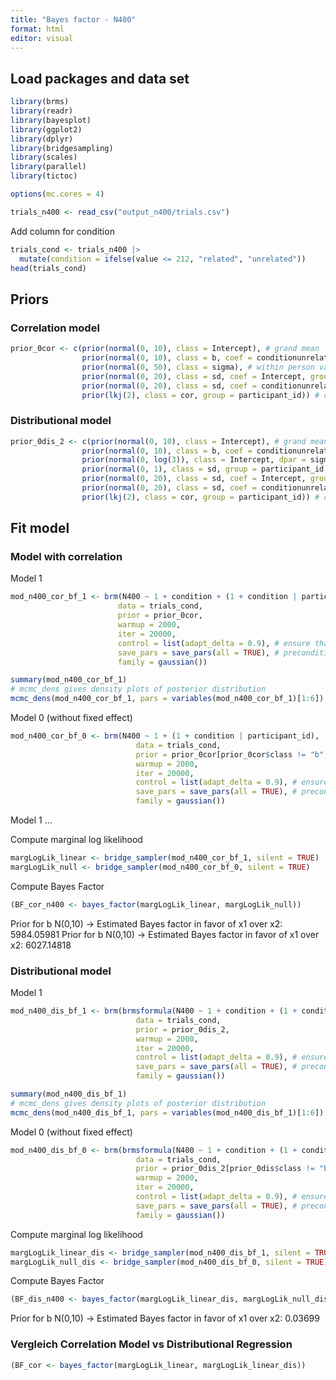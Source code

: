 ```yaml
---
title: "Bayes factor - N400"
format: html
editor: visual
---
```


## Load packages and data set

```r
library(brms)
library(readr)
library(bayesplot)
library(ggplot2)
library(dplyr)
library(bridgesampling)
library(scales)
library(parallel)
library(tictoc)

options(mc.cores = 4)
```

```r
trials_n400 <- read_csv("output_n400/trials.csv")
```

Add column for condition

```r
trials_cond <- trials_n400 |>
  mutate(condition = ifelse(value <= 212, "related", "unrelated"))
head(trials_cond)
```

## Priors

### Correlation model

```r
prior_0cor <- c(prior(normal(0, 10), class = Intercept), # grand mean
                prior(normal(0, 10), class = b, coef = conditionunrelated), # grand beta
                prior(normal(0, 50), class = sigma), # within person variation
                prior(normal(0, 20), class = sd, coef = Intercept, group = participant_id), # between person variation in mean 
                prior(normal(0, 20), class = sd, coef = conditionunrelated, group = participant_id), # between person variation in slope
                prior(lkj(2), class = cor, group = participant_id)) # correlation between random intercept and random slope
```

### Distributional model

```r
prior_0dis_2 <- c(prior(normal(0, 10), class = Intercept), # grand mean
                prior(normal(0, 10), class = b, coef = conditionunrelated), # grand beta
                prior(normal(0, log(3)), class = Intercept, dpar = sigma),
                prior(normal(0, 1), class = sd, group = participant_id, dpar = sigma), 
                prior(normal(0, 20), class = sd, coef = Intercept, group = participant_id), # between person variation in mean 
                prior(normal(0, 20), class = sd, coef = conditionunrelated, group = participant_id), # between person variation in slope
                prior(lkj(2), class = cor, group = participant_id)) # correlation between random intercept and random slope
```

## Fit model

### Model with correlation

Model 1

```r
mod_n400_cor_bf_1 <- brm(N400 ~ 1 + condition + (1 + condition | participant_id),
                        data = trials_cond, 
                        prior = prior_0cor,
                        warmup = 2000,
                        iter = 20000,
                        control = list(adapt_delta = 0.9), # ensure that the posterior sampler is working correctly
                        save_pars = save_pars(all = TRUE), # precondition for performing bridge sampling
                        family = gaussian())
```


```r
summary(mod_n400_cor_bf_1)
# mcmc_dens gives density plots of posterior distribution
mcmc_dens(mod_n400_cor_bf_1, pars = variables(mod_n400_cor_bf_1)[1:6])
```

Model 0 (without fixed effect)

```r
mod_n400_cor_bf_0 <- brm(N400 ~ 1 + (1 + condition | participant_id),
                            data = trials_cond, 
                            prior = prior_0cor[prior_0cor$class != "b", ],
                            warmup = 2000,
                            iter = 20000,
                            control = list(adapt_delta = 0.9), # ensure that the posterior sampler is working correctly
                            save_pars = save_pars(all = TRUE), # precondition for performing bridge sampling
                            family = gaussian())
```

Model 1 ...

Compute marginal log likelihood

```r
margLogLik_linear <- bridge_sampler(mod_n400_cor_bf_1, silent = TRUE)
margLogLik_null <- bridge_sampler(mod_n400_cor_bf_0, silent = TRUE)
```

Compute Bayes Factor

```r
(BF_cor_n400 <- bayes_factor(margLogLik_linear, margLogLik_null))
```

Prior for b N(0,10) -\> Estimated Bayes factor in favor of x1 over x2: 5984.05981 Prior for b N(0,10) -\> Estimated Bayes factor in favor of x1 over x2: 6027.14818

### Distributional model

Model 1

```r
mod_n400_dis_bf_1 <- brm(brmsformula(N400 ~ 1 + condition + (1 + condition | participant_id), sigma ~ 1 + (1 | participant_id)),
                            data = trials_cond, 
                            prior = prior_0dis_2,
                            warmup = 2000,
                            iter = 20000,
                            control = list(adapt_delta = 0.9), # ensure that the posterior sampler is working correctly
                            save_pars = save_pars(all = TRUE), # precondition for performing bridge sampling
                            family = gaussian())
```

```r
summary(mod_n400_dis_bf_1)
# mcmc_dens gives density plots of posterior distribution
mcmc_dens(mod_n400_dis_bf_1, pars = variables(mod_n400_dis_bf_1)[1:6])
```

Model 0 (without fixed effect)

```r
mod_n400_dis_bf_0 <- brm(brmsformula(N400 ~ 1 + condition + (1 + condition | participant_id), sigma ~ 1 + (1 | participant_id)),
                            data = trials_cond, 
                            prior = prior_0dis_2[prior_0dis$class != "b", ],
                            warmup = 2000,
                            iter = 20000,
                            control = list(adapt_delta = 0.9), # ensure that the posterior sampler is working correctly
                            save_pars = save_pars(all = TRUE), # precondition for performing bridge sampling
                            family = gaussian())
```

Compute marginal log likelihood

```r
margLogLik_linear_dis <- bridge_sampler(mod_n400_dis_bf_1, silent = TRUE)
margLogLik_null_dis <- bridge_sampler(mod_n400_dis_bf_0, silent = TRUE)
```

Compute Bayes Factor

```r
(BF_dis_n400 <- bayes_factor(margLogLik_linear_dis, margLogLik_null_dis))
```

Prior for b N(0,10) -\> Estimated Bayes factor in favor of x1 over x2: 0.03699

### Vergleich Correlation Model vs Distributional Regression

```r
(BF_cor <- bayes_factor(margLogLik_linear, margLogLik_linear_dis))
```

